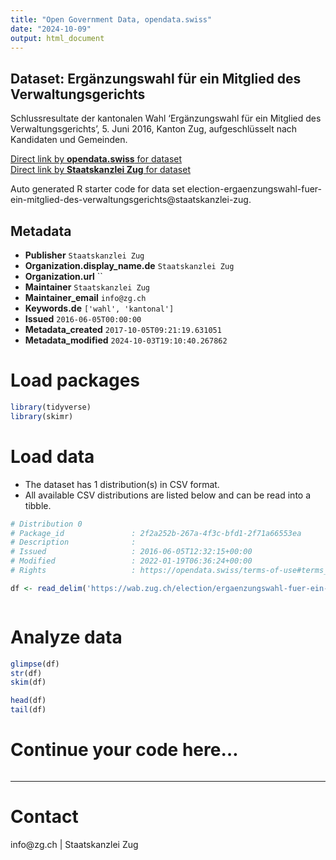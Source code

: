 ```yaml
---
title: "Open Government Data, opendata.swiss"
date: "2024-10-09"
output: html_document
---
```


## Dataset: Ergänzungswahl für ein Mitglied des Verwaltungsgerichts

Schlussresultate der kantonalen Wahl 'Ergänzungswahl für ein Mitglied des Verwaltungsgerichts', 5. Juni 2016, Kanton Zug, aufgeschlüsselt nach Kandidaten und Gemeinden.

[Direct link by **opendata.swiss** for dataset](https://opendata.swiss/de/dataset/erganzungswahl-fur-ein-mitglied-des-verwaltungsgerichts)<br>
[Direct link by **Staatskanzlei Zug** for dataset](https://wab.zug.ch/election/ergaenzungswahl-fuer-ein-mitglied-des-verwaltungsgerichts/data)

Auto generated R starter code for data set election-ergaenzungswahl-fuer-ein-mitglied-des-verwaltungsgerichts@staatskanzlei-zug.

## Metadata

- **Publisher** `Staatskanzlei Zug`
- **Organization.display_name.de** `Staatskanzlei Zug`
- **Organization.url** ``
- **Maintainer** `Staatskanzlei Zug`
- **Maintainer_email** `info@zg.ch`
- **Keywords.de** `['wahl', 'kantonal']`
- **Issued** `2016-06-05T00:00:00`
- **Metadata_created** `2017-10-05T09:21:19.631051`
- **Metadata_modified** `2024-10-03T19:10:40.267862`


# Load packages

```r

library(tidyverse)
library(skimr)

```

# Load data

-   The dataset has 1 distribution(s) in CSV format.
-   All available CSV distributions are listed below and can be read into a tibble.

```r

# Distribution 0
# Package_id               : 2f2a252b-267a-4f3c-bfd1-2f71a66553ea
# Description              : 
# Issued                   : 2016-06-05T12:32:15+00:00
# Modified                 : 2022-01-19T06:36:24+00:00
# Rights                   : https://opendata.swiss/terms-of-use#terms_by

df <- read_delim('https://wab.zug.ch/election/ergaenzungswahl-fuer-ein-mitglied-des-verwaltungsgerichts/data-csv')



```

# Analyze data

```r

glimpse(df)
str(df)
skim(df)

head(df)
tail(df)

```

# Continue your code here...

```r

```

------------------------------------------------------------------------

# Contact

info@zg.ch | Staatskanzlei Zug
